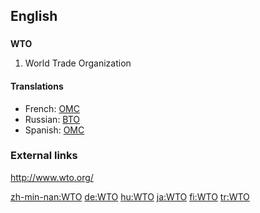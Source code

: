{{wikipedia|WTO}}
==English==
==={{initialism}}===
'''WTO'''

#World Trade Organization

====Translations====
*French: [[OMC]] {{f}}
*Russian: [[ВТО]]
*Spanish: [[OMC]]

===External links===
http://www.wto.org/

[[zh-min-nan:WTO]]
[[de:WTO]]
[[hu:WTO]]
[[ja:WTO]]
[[fi:WTO]]
[[tr:WTO]]